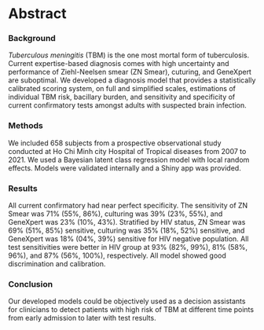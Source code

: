 # Abstract {.unnumbered}

### Background {-}

*Tuberculous meningitis* (TBM) is the one most mortal form of tuberculosis. Current expertise-based diagnosis comes with high uncertainty and performance of Ziehl-Neelsen smear (ZN Smear), cuturing, and GeneXpert are suboptimal. We developed a diagnosis model that provides a statistically calibrated scoring system, on full and simplified scales, estimations of individual TBM risk, bacillary burden, and sensitivity and specificity of current confirmatory tests amongst adults with suspected brain infection.

### Methods {-}

We included 658 subjects from a prospective observational study conducted at Ho Chi Minh city Hospital of Tropical diseases from 2007 to 2021. We used a Bayesian latent class regression model with local random effects. Models were validated internally and a Shiny app was provided.

### Results {-}

All current confirmatory had near perfect specificity. The sensitivity of ZN Smear was 71% (55%, 86%), culturing was 39% (23%, 55%), and GeneXpert was 23% (10%, 43%). Stratified by HIV status, ZN Smear was 69% (51%, 85%) sensitive, culturing was 35% (18%, 52%) sensitive, and GeneXpert was 18% (04%, 39%) sensitive for HIV negative population. All test sensitivities were better in HIV group at 93% (82%, 99%), 81% (58%, 96%), and 87% (56%, 100%), respectively. All model showed good discrimination and calibration. 

### Conclusion {-}

Our developed models could be objectively used as a decision assistants for clinicians to detect patients with high risk of TBM at different time points from early admission to later with test results.